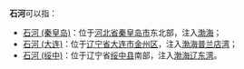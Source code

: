 '''石河'''可以指：
*[[石河_(秦皇岛)|石河 (秦皇岛)]]：位于[[河北省|河北省]][[秦皇岛市|秦皇岛市]]东北部，注入[[渤海|渤海]]；
*[[石河_(大连)|石河 (大连)]]：位于[[辽宁省|辽宁省]][[大连市|大连市]][[金州区|金州区]]，注入[[渤海|渤海]][[普兰店湾|普兰店湾]]；
*[[石河_(绥中)|石河 (绥中)]]：位于辽宁省[[绥中县|绥中县]]南部，注入[[渤海|渤海]][[辽东湾|辽东湾]]。



{{disambig|cat=二字河名消歧义|S}}